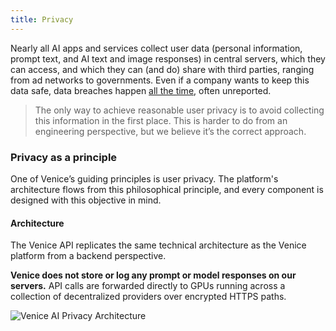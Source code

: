 ```yaml
---
title: Privacy
---
```



Nearly all AI apps and services collect user data (personal information, prompt text, and AI text and image responses) in central servers, which they can access, and which they can (and do) share with third parties, ranging from ad networks to governments. Even if a company wants to keep this data safe, data breaches happen [all the time](https://www.wired.com/story/wired-guide-to-data-breaches/), often unreported.  

> The only way to achieve reasonable user privacy is to avoid collecting this information in the first place. This is harder to do from an engineering perspective, but we believe it’s the correct approach.

### Privacy as a principle

One of Venice’s guiding principles is user privacy. The platform's architecture flows from this philosophical principle, and every component is designed with this objective in mind.

#### Architecture

The Venice API replicates the same technical architecture as the Venice platform from a backend perspective.

**Venice does not store or log any prompt or model responses on our servers.** API calls are forwarded directly to GPUs running across a collection of decentralized providers over encrypted HTTPS paths.

![Venice AI Privacy Architecture](/images/privacy-architecture.png "Venice AI Privacy Architecture")

<BetaCallout />
